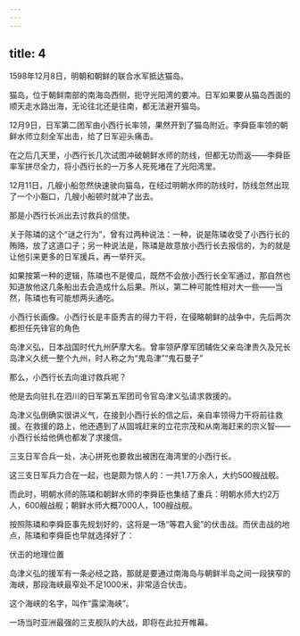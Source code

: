 ```yaml
---
---
---
```

title: 4
---



1598年12月8日，明朝和朝鲜的联合水军抵达猫岛。

猫岛，位于朝鲜南部的南海岛西侧，扼守光阳湾的要冲。日军如果要从猫岛西面的顺天走水路出海，无论往北还是往南，都无法避开猫岛。

12月9日，日军第二团军由小西行长率领，果然开到了猫岛附近。李舜臣率领的朝鲜水师立刻全军出击，给了日军迎头痛击。

在之后几天里，小西行长几次试图冲破朝鲜水师的防线，但都无功而返——李舜臣率军拼尽全力，将小西行长的一万多人死死堵在了光阳湾里。

12月11日，几艘小船忽然快速驶向猫岛，在经过明朝水师的防线时，防线忽然出现了一个小豁口，几艘小船顿时就冲了出去。

那是小西行长派出去讨救兵的信使。

关于陈璘的这个“谜之行为”，曾有过两种说法：一种，说是陈璘收受了小西行长的贿赂，放了这道口子；另一种说法是，陈璘是故意放小西行长去报信的，为的就是让他引来更多的日军援兵，再一举歼灭。

如果按第一种的逻辑，陈璘也不是傻瓜，既然不会放小西行长全军通过，那自然也知道放他这几条船出去会造成什么后果。所以，第二种可能性相对大一些——当然，陈璘也有可能想两头通吃。

小西行长画像。小西行长是丰臣秀吉的得力干将，在侵略朝鲜的战争中，先后两次都担任先锋官的角色



岛津义弘，日本战国时代九州萨摩大名。曾率领萨摩军团辅佐父亲岛津贵久及兄长岛津义久统一整个九州，时人称之为“鬼岛津”“鬼石曼子”



那么，小西行长去向谁讨救兵呢？

他是去向驻扎在泗川的日军第五军团司令官岛津义弘请求救援的。

岛津义弘倒确实很讲义气，在接到小西行长的信之后，亲自率领得力干将前往救援。在救援的路上，他还遇到了从固城赶来的立花宗茂和从南海赶来的宗义智——小西行长给他俩也都发了求援信。

三支日军合兵一处，决心拼死也要救出被困在海湾里的小西行长。

这三支日军兵力合在一起，也是颇为惊人的：一共1.7万余人，大约500艘战舰。

而此时，明朝水师的陈璘和朝鲜水师的李舜臣也集结了重兵：明朝水师大约2万人，600艘战舰；朝鲜水师大概7000人，100艘战舰。

按照陈璘和李舜臣事先规划好的，这将是一场“等君入瓮”的伏击战。而伏击战的地点，陈璘和李舜臣也早就选择好了：

伏击的地理位置



岛津义弘的援军有一条必经之路，那就是要通过南海岛与朝鲜半岛之间一段狭窄的海峡，那段海峡最窄处不足1000米，非常适合伏击。

这个海峡的名字，叫作“露梁海峡”。

一场当时亚洲最强的三支舰队的大战，即将在此拉开帷幕。